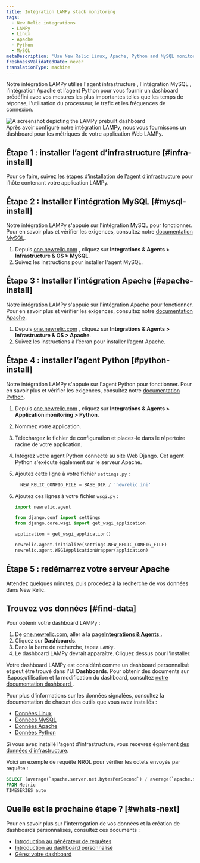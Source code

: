 ```yaml
---
title: Intégration LAMPy stack monitoring
tags:
  - New Relic integrations
  - LAMPy
  - Linux
  - Apache
  - Python
  - MySQL
metaDescription: 'Use New Relic Linux, Apache, Python and MySQL monitoring to get a dashboard with metrics from your LAMPy application.'
freshnessValidatedDate: never
translationType: machine
---
```


Notre intégration LAMPy utilise l&apos;agent infrastructure , l&apos;intégration MySQL , l&apos;intégration Apache et l&apos;agent Python pour vous fournir un dashboard prédéfini avec vos mesures les plus importantes telles que les temps de réponse, l&apos;utilisation du processeur, le trafic et les fréquences de connexion.

<img title="Lampy dashboard" alt="A screenshot depicting the LAMPy prebuilt dashboard" src="/images/infrastructure_screenshot-full_lampy-dashboard-1.webp" />

<figcaption>
  Après avoir configuré notre intégration LAMPy, nous vous fournissons un dashboard pour les métriques de votre application Web LAMPy.
</figcaption>

## Étape 1 : installer l’agent d’infrastructure [#infra-install]

Pour ce faire, suivez [les étapes d’installation de l’agent d’infrastructure](/docs/infrastructure/install-infrastructure-agent/linux-installation/install-infrastructure-monitoring-agent-linux) pour l’hôte contenant votre application LAMPy.

## Étape 2 : Installer l’intégration MySQL [#mysql-install]

Notre intégration LAMPy s&apos;appuie sur l&apos;intégration MySQL pour fonctionner. Pour en savoir plus et vérifier les exigences, consultez notre [documentation MySQL](/install/mysql/).

1. Depuis [one.newrelic.com](https://one.newrelic.com) , cliquez sur <DNT>**Integrations &amp; Agents &gt; Infrastructure &amp; OS &gt; MySQL**</DNT>.
2. Suivez les instructions pour installer l&apos;agent MySQL.

## Étape 3 : Installer l’intégration Apache [#apache-install]

Notre intégration LAMPy s&apos;appuie sur l&apos;intégration Apache pour fonctionner. Pour en savoir plus et vérifier les exigences, consultez notre [documentation Apache](/docs/infrastructure/host-integrations/host-integrations-list/apache-monitoring-integration/).

1. Depuis [one.newrelic.com](https://one.newrelic.com) , cliquez sur <DNT>**Integrations &amp; Agents &gt; Infrastructure &amp; OS &gt; Apache**</DNT>.
2. Suivez les instructions à l’écran pour installer l’agent Apache.

## Étape 4 : installer l’agent Python [#python-install]

Notre intégration LAMPy s&apos;appuie sur l&apos;agent Python pour fonctionner. Pour en savoir plus et vérifier les exigences, consultez notre [documentation Python](/docs/apm/agents/python-agent/getting-started/introduction-new-relic-python/).

1. Depuis [one.newrelic.com](https://one.newrelic.com) , cliquez sur <DNT>**Integrations &amp; Agents &gt; Application monitoring &gt; Python**</DNT>.

2. Nommez votre application.

3. Téléchargez le fichier de configuration et placez-le dans le répertoire racine de votre application.

4. Intégrez votre agent Python connecté au site Web Django. Cet agent Python s&apos;exécute également sur le serveur Apache.

5. Ajoutez cette ligne à votre fichier `settings.py` :

   ```py
     NEW_RELIC_CONFIG_FILE = BASE_DIR / 'newrelic.ini'
   ```

6. Ajoutez ces lignes à votre fichier `wsgi.py` :

   ```py
   import newrelic.agent

   from django.conf import settings 
   from django.core.wsgi import get_wsgi_application

   application = get_wsgi_application()

   newrelic.agent.initialize(settings.NEW_RELIC_CONFIG_FILE)
   newrelic.agent.WSGIApplicationWrapper(application)

   ```

## Étape 5 : redémarrez votre serveur Apache

Attendez quelques minutes, puis procédez à la recherche de vos données dans New Relic.

## Trouvez vos données [#find-data]

Pour obtenir votre dashboard LAMPy :

1. De [one.newrelic.com](https://one.newrelic.com), aller à la [page<DNT>**Integrations &amp; Agents**</DNT> ](https://one.newrelic.com/marketplace).
2. Cliquez sur <DNT>**Dashboards**</DNT>.
3. Dans la barre de recherche, tapez `LAMPy`.
4. Le dashboard LAMPy devrait apparaître. Cliquez dessus pour l&apos;installer.

Votre dashboard LAMPy est considéré comme un dashboard personnalisé et peut être trouvé dans l&apos;UI <DNT>**Dashboards**</DNT>. Pour obtenir des documents sur l&amp;apos;utilisation et la modification du dashboard, consultez [notre documentation dashboard ](/docs/query-your-data/explore-query-data/dashboards/introduction-dashboards).

Pour plus d&apos;informations sur les données signalées, consultez la documentation de chacun des outils que vous avez installés :

* [Données Linux](/docs/infrastructure/install-infrastructure-agent/linux-installation/install-infrastructure-monitoring-agent-linux/)
* [Données MySQL](/install/mysql/#metrics)
* [Données Apache](/docs/infrastructure/host-integrations/host-integrations-list/apache-monitoring-integration/)
* [Données Python](/docs/apm/agents/python-agent/getting-started/introduction-new-relic-python/)

Si vous avez installé l&apos;agent d&apos;infrastructure, vous recevrez également [des données d&apos;infrastructure](/docs/infrastructure/manage-your-data/data-instrumentation/default-infrastructure-monitoring-data/#infrastructure-events).

Voici un exemple de requête NRQL pour vérifier les octets envoyés par requête :

```sql
SELECT (average(`apache.server.net.bytesPerSecond`) / average(`apache.server.net.requestsPerSecond`)) as 'Bytes sent per request' 
FROM Metric 
TIMESERIES auto
```

## Quelle est la prochaine étape ? [#whats-next]

Pour en savoir plus sur l&apos;interrogation de vos données et la création de dashboards personnalisés, consultez ces documents :

* [Introduction au générateur de requêtes](/docs/query-your-data/explore-query-data/query-builder/introduction-query-builder)
* [Introduction au dashboard personnalisé](/docs/query-your-data/explore-query-data/dashboards/introduction-dashboards)
* [Gérez votre dashboard](/docs/query-your-data/explore-query-data/dashboards/manage-your-dashboard)